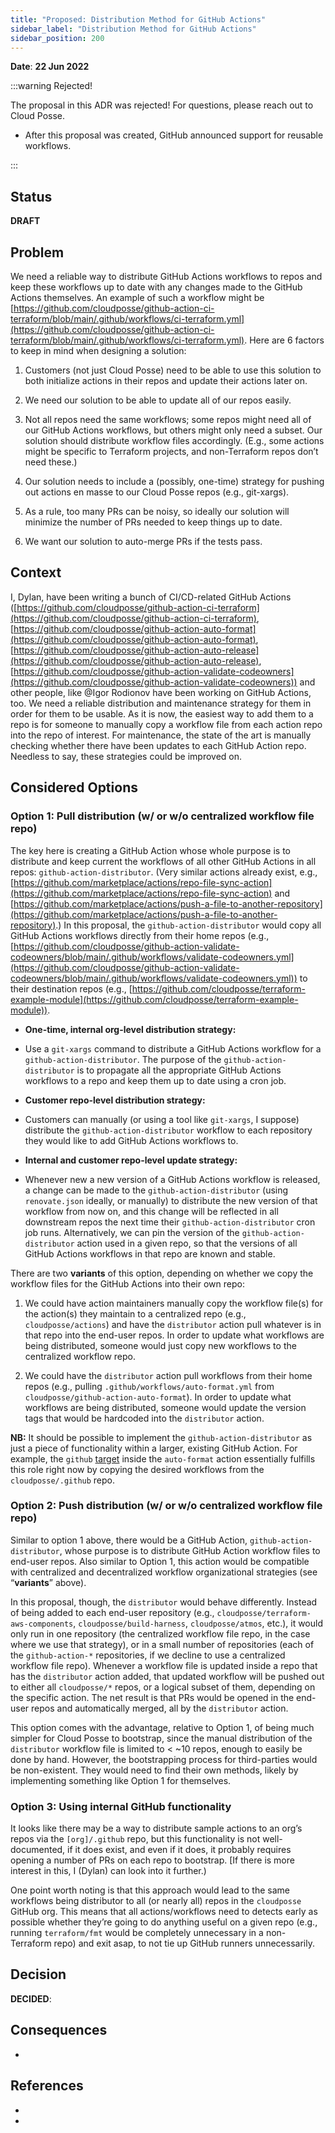 ```yaml
---
title: "Proposed: Distribution Method for GitHub Actions"
sidebar_label: "Distribution Method for GitHub Actions"
sidebar_position: 200
---
```


**Date**: **22 Jun 2022**

:::warning Rejected!

The proposal in this ADR was rejected! For questions, please reach out to Cloud Posse.

- After this proposal was created, GitHub announced support for reusable workflows.

:::

## Status

**DRAFT**

## Problem

We need a reliable way to distribute GitHub Actions workflows to repos and keep these workflows up to date with any changes made to the GitHub Actions themselves. An example of such a workflow might be [https://github.com/cloudposse/github-action-ci-terraform/blob/main/.github/workflows/ci-terraform.yml](https://github.com/cloudposse/github-action-ci-terraform/blob/main/.github/workflows/ci-terraform.yml).
Here are 6 factors to keep in mind when designing a solution:

1. Customers (not just Cloud Posse) need to be able to use this solution to both initialize actions in their repos and update their actions later on.

2. We need our solution to be able to update all of our repos easily.

3. Not all repos need the same workflows; some repos might need all of our GitHub Actions workflows, but others might only need a subset. Our solution should distribute workflow files accordingly. (E.g., some actions might be specific to Terraform projects, and non-Terraform repos don’t need these.)

4. Our solution needs to include a (possibly, one-time) strategy for pushing out actions en masse to our Cloud Posse repos (e.g., git-xargs).

5. As a rule, too many PRs can be noisy, so ideally our solution will minimize the number of PRs needed to keep things up to date.

6. We want our solution to auto-merge PRs if the tests pass.

## Context

I, Dylan, have been writing a bunch of CI/CD-related GitHub Actions ([https://github.com/cloudposse/github-action-ci-terraform](https://github.com/cloudposse/github-action-ci-terraform), [https://github.com/cloudposse/github-action-auto-format](https://github.com/cloudposse/github-action-auto-format), [https://github.com/cloudposse/github-action-auto-release](https://github.com/cloudposse/github-action-auto-release), [https://github.com/cloudposse/github-action-validate-codeowners](https://github.com/cloudposse/github-action-validate-codeowners)) and other people, like @Igor Rodionov have been working on GitHub Actions, too. We need a reliable distribution and maintenance strategy for them in order for them to be usable. As it is now, the easiest way to add them to a repo is for someone to manually copy a workflow file from each action repo into the repo of interest. For maintenance, the state of the art is manually checking whether there have been updates to each GitHub Action repo. Needless to say, these strategies could be improved on.

## Considered Options

### Option 1: Pull distribution (w/ or w/o centralized workflow file repo)

The key here is creating a GitHub Action whose whole purpose is to distribute and keep current the workflows of all other GitHub Actions in all repos: `github-action-distributor`. (Very similar actions already exist, e.g., [https://github.com/marketplace/actions/repo-file-sync-action](https://github.com/marketplace/actions/repo-file-sync-action) and [https://github.com/marketplace/actions/push-a-file-to-another-repository](https://github.com/marketplace/actions/push-a-file-to-another-repository).) In this proposal, the `github-action-distributor` would copy all GitHub Actions workflows directly from their home repos (e.g., [https://github.com/cloudposse/github-action-validate-codeowners/blob/main/.github/workflows/validate-codeowners.yml](https://github.com/cloudposse/github-action-validate-codeowners/blob/main/.github/workflows/validate-codeowners.yml)) to their destination repos (e.g., [https://github.com/cloudposse/terraform-example-module](https://github.com/cloudposse/terraform-example-module)).

- **One-time, internal org-level distribution strategy:**

- Use a `git-xargs` command to distribute a GitHub Actions workflow for a `github-action-distributor`. The purpose of the `github-action-distributor` is to propagate all the appropriate GitHub Actions workflows to a repo and keep them up to date using a cron job.

- **Customer repo-level distribution strategy:**

- Customers can manually (or using a tool like `git-xargs`, I suppose) distribute the `github-action-distributor` workflow to each repository they would like to add GitHub Actions workflows to.

- **Internal and customer repo-level update strategy:**

- Whenever new a new version of a GitHub Actions workflow is released, a change can be made to the `github-action-distributor` (using `renovate.json` ideally, or manually) to distribute the new version of that workflow from now on, and this change will be reflected in all downstream repos the next time their `github-action-distributor` cron job runs. Alternatively, we can pin the version of the `github-action-distributor` action used in a given repo, so that the versions of all GitHub Actions workflows in that repo are known and stable.

There are two **variants** of this option, depending on whether we copy the workflow files for the GitHub Actions into their own repo:

1. We could have action maintainers manually copy the workflow file(s) for the action(s) they maintain to a centralized repo (e.g., `cloudposse/actions`) and have the `distributor` action pull whatever is in that repo into the end-user repos. In order to update what workflows are being distributed, someone would just copy new workflows to the centralized workflow repo.

2. We could have the `distributor` action pull workflows from their home repos (e.g., pulling `.github/workflows/auto-format.yml` from `cloudposse/github-action-auto-format`). In order to update what workflows are being distributed, someone would update the version tags that would be hardcoded into the `distributor` action.

**NB:** It should be possible to implement the `github-action-distributor` as just a piece of functionality within a larger, existing GitHub Action. For example, the `github` [target](https://github.com/cloudposse/github-action-auto-format/blob/main/scripts/github/format.sh) inside the `auto-format` action essentially fulfills this role right now by copying the desired workflows from the `cloudposse/.github` repo.

### Option 2: Push distribution (w/ or w/o centralized workflow file repo)

Similar to option 1 above, there would be a GitHub Action, `github-action-distributor`, whose purpose is to distribute GitHub Action workflow files to end-user repos. Also similar to Option 1, this action would be compatible with centralized and decentralized workflow organizational strategies (see “**variants**” above).

In this proposal, though, the `distributor` would behave differently. Instead of being added to each end-user repository (e.g., `cloudposse/terraform-aws-components`, `cloudposse/build-harness`, `cloudposse/atmos`, etc.), it would only run in one repository (the centralized workflow file repo, in the case where we use that strategy), or in a small number of repositories (each of the `github-action-*` repositories, if we decline to use a centralized workflow file repo). Whenever a workflow file is updated inside a repo that has the `distributor` action added, that updated workflow will be pushed out to either all `cloudposse/*` repos, or a logical subset of them, depending on the specific action. The net result is that PRs would be opened in the end-user repos and automatically merged, all by the `distributor` action.

This option comes with the advantage, relative to Option 1, of being much simpler for Cloud Posse to bootstrap, since the manual distribution of the `distributor` workflow file is limited to &lt; ~10 repos, enough to easily be done by hand. However, the bootstrapping process for third-parties would be non-existent. They would need to find their own methods, likely by implementing something like Option 1 for themselves.

### Option 3: Using internal GitHub functionality

It looks like there may be a way to distribute sample actions to an org’s repos via the `[org]/.github` repo, but this functionality is not well-documented, if it does exist, and even if it does, it probably requires opening a number of PRs on each repo to bootstrap. [If there is more interest in this, I (Dylan) can look into it further.)

One point worth noting is that this approach would lead to the same workflows being distributor to all (or nearly all) repos in the `cloudposse` GitHub org. This means that all actions/workflows need to detects early as possible whether they’re going to do anything useful on a given repo (e.g., running `terraform/fmt` would be completely unnecessary in a non-Terraform repo) and exit asap, to not tie up GitHub runners unnecessarily.

## Decision

**DECIDED**:

## Consequences

-

## References

-

-



